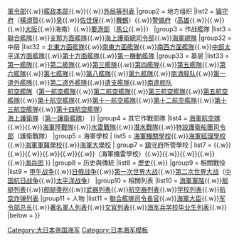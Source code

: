 {{Navbox
|name = 大日本帝國海軍
|title = [[file:Naval Ensign of Japan.svg|frameless|23px]] [[大日本帝國海軍]]
|image = [[Image:Naval Ensign of Japan.svg|right|50px]]
|group1 = 中央机构
|list1 = [[海军省]]{{.w}}[[軍令部]]{{.w}}[[艦政本部]]{{.w}}{{link-ja|海軍航空本部|海軍航空本部}}{{.w}}[[海军省|外局等列表]]
|group2 = 地方组织
|list2 = [[鎮守府 (日本海軍)|镇守府]]（[[橫須賀鎮守府|橫須賀]]{{.w}}[[吴镇守府|吴]]{{.w}}[[佐世保镇守府|佐世保]]{{.w}}[[舞鶴鎮守府|舞鶴]]）{{.w}}[[警備府]]（[[高雄警備府|高雄]]{{.w}}{{link-ja|大凑警备府|大湊警備府|大凑}}{{.w}}{{link-ja|镇海警备府|鎮海警備府|镇海}}{{.w}}[[大阪警備府|大阪]]{{.w}}海南）{{.w}}[[要港部]]（[[馬公要港部|馬公]]{{.w}}{{link-ja|旅顺要港部|旅順要港部|旅顺}}）
|group3 = 作战艦隊
|list3 = {{Navbox|child
|group31 = 顶层
|list31 = [[常備艦隊]]{{.w}}[[聯合艦隊]]{{.w}}[[支那方面艦隊]]{{.w}}[[海上護衛總司令部]]{{.w}}[[海軍總隊 (日本海軍)|海軍總隊]]
|group32 = 中层
|list32 = [[北東方面艦隊]]{{.w}}[[南東方面艦隊]]{{.w}}[[南西方面艦隊]]{{.w}}[[中部太平洋方面艦隊]]{{.w}}[[第十方面艦隊]]{{.w}}[[第1機動艦隊 (日本海軍)|第一機動艦隊]]
|group33 = 基层
|list33 = [[第1艦隊 (日本海軍)|第一艦隊]]{{.w}}[[第2艦隊 (日本海軍)|第二艦隊]]{{.w}}[[第三艦隊 (日本海軍)|第三艦隊]]{{.w}}[[第4艦隊 (日本海軍)|第四艦隊]]{{.w}}[[第5艦隊 (日本海軍)|第五艦隊]]{{.w}}[[第6艦隊 (日本海軍)|第六艦隊]]{{.w}}[[第7艦隊 (日本海軍)|第七艦隊]]{{.w}}[[第8艦隊 (日本海軍)|第八艦隊]]{{.w}}[[第9艦隊 (日本海軍)|第九艦隊]]{{.w}}[[南清舰队]]{{.w}}[[第一遣外艦隊]]{{.w}}[[第二遣外艦隊]]{{.w}}[[遣支艦隊]]{{.w}}[[南遣舰队]]<br />[[大日本帝国海军航空舰队|航空艦隊]]（[[第1航空艦隊 (日本海軍)|第一航空艦隊]]{{.w}}[[第2航空艦隊 (日本海軍)|第二航空艦隊]]{{.w}}[[第3航空艦隊 (日本海軍)|第三航空艦隊]]{{.w}}[[第5航空艦隊 (日本海軍)|第五航空艦隊]]{{.w}}[[第10航空艦隊 (日本海軍)|第十航空艦隊]]{{.w}}[[第11航空艦隊 (日本海軍)|第十一航空艦隊]]{{.w}}[[第12航空艦隊 (日本海軍)|第十二航空艦隊]]{{.w}}[[第13航空艦隊 (日本海軍)|第十三航空艦隊]]{{.w}}[[大日本帝国海军航空舰队#第十四航空艦隊|第十四航空艦隊]]）<br />[[海上護衛隊]]（[[海上護衛隊#第一护卫舰队|第一護衛艦隊]]）
}}
|group4 = 其它作戰部隊
|list4 = [[大日本帝國海軍航空隊列表|海軍航空隊]]{{.w}}{{link-ja|警備戰隊|警備戦隊}}{{.w}}[[海軍陸戰隊 (日本)|海軍陸戰隊]]{{.w}}[[水雷戰隊]]{{.w}}[[潛水戰隊]]{{.w}}[[特設護衛船團司令部]]（護衛戰隊）
|group5 = 海軍學校
| list5 = {{Navbox|child
| group6 = [[海军省]]所管學校
| list6 = [[海軍兵學校]]{{.w}}[[海軍機關學校]]{{.w}}[[海軍經理學校]]{{.w}}[[海軍軍醫學校 (日本海軍)|海軍軍醫學校]]{{.w}}[[海軍大學校]]
| group7 = [[鎮守府 (日本海軍)|鎮守府]]所管學校
| list7 = {{link-ja|海軍炮術學校|海軍砲術学校}}{{.w}}{{link-ja|海軍水雷學校|海軍水雷学校}}{{.w}}{{link-ja|海軍潛水學校|海軍潜水学校}}{{.w}}{{link-ja|海軍工機學校|海軍工機学校}}{{.w}}{{link-ja|海軍通信學校 (日本海軍)|海軍通信学校|海軍通信學校}}{{.w}}{{link-ja|海軍航海學校|海軍航海学校}}{{.w}}{{link-ja|海軍對潛學校|海軍対潜学校}}（海軍機雷學校）{{.w}}{{link-ja|海軍工作學校|海軍工作学校}}{{.w}}{{link-ja|海軍電測學校|海軍電測学校}}{{.w}}{{link-ja|海軍氣象學校|海軍気象学校}}{{.w}}{{link-ja|海軍衛生學校|海軍衛生学校}}{{.w}}[[海兵团]]
}}
|group8 = 历史與傳統
|list8 = [[日本海军历史|歷史]]{{.w}}{{link-ja|軍服 (大日本帝國海軍)|軍服 (大日本帝国海軍)|軍服}}
|group9 = 相關戰役
|list9 = [[甲午战争]]{{.w}}[[日俄战争]]{{.w}}[[第一次世界大战]]{{.w}}[[第二次世界大战]]（[[中国抗日战争]]{{.w}}[[太平洋战争]]）
|group10 = 相關列表
|list10 = [[日本军衔|海軍軍階]]{{.w}}[[大日本帝國海軍艦艇列表|舰艇列表]]{{.w}}[[大日本帝國海軍艦艇類別變遷|舰艇类别]]{{.w}}[[大日本帝国海军装备列表|武器列表]]{{.w}}[[日本海军航空器列表|航空器列表]]{{.w}}[[大日本帝国海军学校列表|学校列表]]{{.w}}[[大日本帝国海军航空炸弹列表|航空炸弹列表]]
|group11 = 人物
|list11 = [[聯合艦隊司令長官]]{{.w}}[[海軍大臣 (日本)|海軍大臣]]{{.w}}[[軍令部|军令部总长]]{{.w}}[[大日本帝國海軍軍人列表|著名軍人列表]]{{.w}}[[大日本帝国海军文官列表|文官列表]]{{.w}}[[海军兵学校毕业生列表]]{{.w}}{{link-ja|海军大学校毕业生列表|海軍大学校卒業生一覧}}
|below = 
}}<noinclude>
[[Category:大日本帝国海军]]
[[Category:日本海军模板]]
</noinclude>